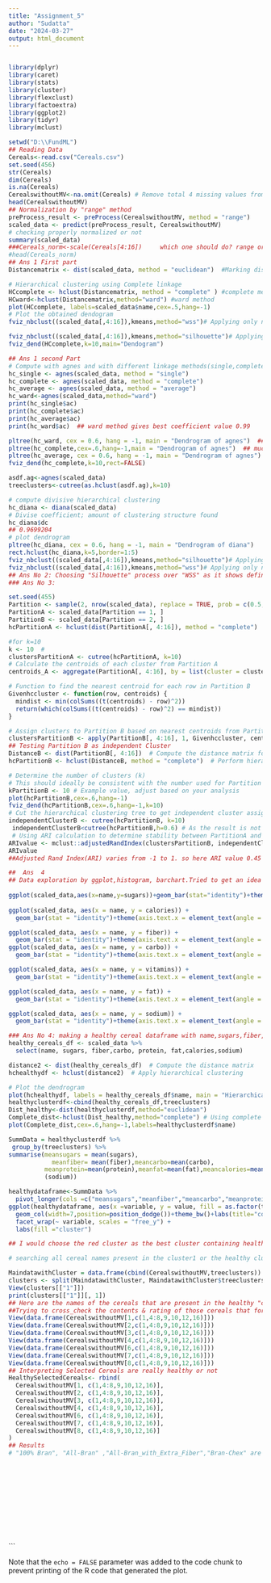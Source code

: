 ---
title: "Assignment_5"
author: "Sudatta"
date: "2024-03-27"
output: html_document
---

```
```
```{r}
library(dplyr)
library(caret)
library(stats)
library(cluster)
library(flexclust)
library(factoextra)
library(ggplot2)
library(tidyr)
library(mclust)

setwd("D:\\FundML")
## Reading Data
Cereals<-read.csv("Cereals.csv")
set.seed(456)
str(Cereals)
dim(Cereals)
is.na(Cereals)
CerealswithoutMV<-na.omit(Cereals) # Remove total 4 missing values from 3 rows
head(CerealswithoutMV)
## Normalization by "range" method
preProcess_result <- preProcess(CerealswithoutMV, method = "range")
scaled_data <- predict(preProcess_result, CerealswithoutMV)
# checking properly normalized or not
summary(scaled_data)
###Cereals_norm<-scale(Cereals[4:16])     which one should do? range or this one?
#head(Cereals_norm) 
## Ans 1 First part
Distancematrix <- dist(scaled_data, method = "euclidean")  #Marking dissimilarities by distancematrix by "Euclidean" method

# Hierarchical clustering using Complete linkage
HCcomplete <- hclust(Distancematrix, method = "complete" ) #complete method
HCward<-hclust(Distancematrix,method="ward") #ward method
plot(HCcomplete, labels=scaled_data$name,cex=.5,hang=-1)
# Plot the obtained dendogram
fviz_nbclust((scaled_data[,4:16]),kmeans,method="wss")# Applying only numerical columns,giving 9 best clusters value

fviz_nbclust((scaled_data[,4:16]),kmeans,method="silhouette")# Applying only numerical columns,giving 10 best clusters value
fviz_dend(HCcomplete,k=10,main="Dendogram")

## Ans 1 second Part
# Compute with agnes and with different linkage methods(single,complete,average and ward)
hc_single <- agnes(scaled_data, method = "single")
hc_complete <- agnes(scaled_data, method = "complete")
hc_average <- agnes(scaled_data, method = "average")
hc_ward<-agnes(scaled_data,method="ward")
print(hc_single$ac)
print(hc_complete$ac)
print(hc_average$ac)
print(hc_ward$ac)  ## ward method gives best coefficient value 0.99

pltree(hc_ward, cex = 0.6, hang = -1, main = "Dendrogram of agnes")  ##not showing a good result though ward method coefficient was highest.
pltree(hc_complete,cex=.6,hang=-1,main = "Dendrogram of agnes")  ## much better 
pltree(hc_average, cex = 0.6, hang = -1, main = "Dendrogram of agnes") ## Average method showing good results too.However, if we compare 3 distance method it is clear that "complete" method has highest coefficient and also showing good results when plotting. so going ahead with "complete"method.
fviz_dend(hc_complete,k=10,rect=FALSE)

asdf.ag<-agnes(scaled_data)
treeclusters<-cutree(as.hclust(asdf.ag),k=10)

# compute divisive hierarchical clustering
hc_diana <- diana(scaled_data)
# Divise coefficient; amount of clustering structure found
hc_diana$dc
## 0.9699204
# plot dendrogram
pltree(hc_diana, cex = 0.6, hang = -1, main = "Dendrogram of diana")
rect.hclust(hc_diana,k=5,border=1:5)
fviz_nbclust((scaled_data[,4:16]),kmeans,method="silhouette")# Applying only numerical columns,giving 10 best clusters value
fviz_nbclust((scaled_data[,4:16]),kmeans,method="wss")# Applying only numerical columns,giving 9 best clusters value
## Ans No 2: Choosing "Silhouette" process over "WSS" as it shows definite cluster value by the dotted line.So I would choose 10 clusters.
### Ans No 3: 

set.seed(455)
Partition <- sample(2, nrow(scaled_data), replace = TRUE, prob = c(0.5, 0.5))
PartitionA <- scaled_data[Partition == 1, ]
PartitionB <- scaled_data[Partition == 2, ]
hcPartitionA <- hclust(dist(PartitionA[, 4:16]), method = "complete")

#for k=10
k <- 10  # 
clustersPartitionA <- cutree(hcPartitionA, k=10)
# Calculate the centroids of each cluster from Partition A
centroids_A <- aggregate(PartitionA[, 4:16], by = list(cluster = clustersPartitionA), mean)

# Function to find the nearest centroid for each row in Partition B
Givenhccluster <- function(row, centroids) {
  mindist <- min(colSums((t(centroids) - row)^2))
  return(which(colSums((t(centroids) - row)^2) == mindist))
}

# Assign clusters to Partition B based on nearest centroids from Partition A
clustersPartitionB <- apply(PartitionB[, 4:16], 1, Givenhccluster, centroids_A[-1])
## Testing Partition B as independent Cluster
DistanceB <- dist(PartitionB[, 4:16])  # Compute the distance matrix for Partition B
hcPartitionB <- hclust(DistanceB, method = "complete")  # Perform hierarchical clustering

# Determine the number of clusters (k)
# This should ideally be consistent with the number used for Partition A, or determined through analysis specific to B
kPartitionB <- 10 # Example value, adjust based on your analysis
plot(hcPartitionB,cex=.6,hang=-1)
fviz_dend(hcPartitionB,cex=.6,hang=-1,k=10)
# Cut the hierarchical clustering tree to get independent cluster assignments for Partition B
independentClusterB <- cutree(hcPartitionB, k=10)
 independentClusterB<cutree(hcPartitionB,h=0.6) # As the result is not very clear I am using ARI calculation( Adjusted Rand Index)
 # Using ARI calculation to determine stability between PartitionA and PartitionB
ARIvalue <- mclust::adjustedRandIndex(clustersPartitionB, independentClusterB)
ARIvalue
##Adjusted Rand Index(ARI) varies from -1 to 1. so here ARI value 0.45 is not very good result for stability.

##  Ans  4 
## Data exploration by ggplot,histogram, barchart.Tried to get an idea of the variables associated with different cereals and how I can try to differentiate between healthy and unhealthy cereals.These plots can definitely give a general idea of the ingredients by visualisation.
 
ggplot(scaled_data,aes(x=name,y=sugars))+geom_bar(stat="identity")+theme(axis.text.x = element_text(angle = 90, hjust = 1))  # Golden Crisp and Smacks has highest sugar content.
 
ggplot(scaled_data, aes(x = name, y = calories)) + 
  geom_bar(stat = "identity")+theme(axis.text.x = element_text(angle = 90, hjust = 1))  # Muesli Crispy Blend Has highest calorie content.

ggplot(scaled_data, aes(x = name, y = fiber)) + 
  geom_bar(stat = "identity")+theme(axis.text.x = element_text(angle = 90, hjust = 1))  # All Bran with Extra Fiber has highest fiber content.
ggplot(scaled_data, aes(x = name, y = carbo)) + 
  geom_bar(stat = "identity")+theme(axis.text.x = element_text(angle = 90, hjust = 1))  # Rice chex Is highest in carbohydrate & 100% Bran is the lowest.

ggplot(scaled_data, aes(x = name, y = vitamins)) + 
  geom_bar(stat = "identity")+theme(axis.text.x = element_text(angle = 90, hjust = 1))  # Very few only 6 cereals are high in vitamins.

ggplot(scaled_data, aes(x = name, y = fat)) + 
  geom_bar(stat = "identity")+theme(axis.text.x = element_text(angle = 90, hjust = 1))  # 100% bran has highest fat content.

ggplot(scaled_data, aes(x = name, y = sodium)) + 
  geom_bar(stat = "identity")+theme(axis.text.x = element_text(angle = 90, hjust = 1))  # Product_19 has highest sodium value & Post_Nat raisin bran has second highest. 

### Ans No 4: making a healthy cereal dataframe with name,sugars,fiber,carbo,protein,fat,calories,sodium
healthy_cereals_df <- scaled_data %>%
  select(name, sugars, fiber,carbo, protein, fat,calories,sodium) 

distance2 <- dist(healthy_cereals_df)  # Compute the distance matrix
hchealthydf <- hclust(distance2)  # Apply hierarchical clustering

# Plot the dendrogram
plot(hchealthydf, labels = healthy_cereals_df$name, main = "Hierarchical Clustering of healthy cereals",cex=.5,hang=-10)
healthyclusterdf<-cbind(healthy_cereals_df,treeclusters)
Dist_healthy<-dist(healthyclusterdf,method="euclidean")
Complete_dist<-hclust(Dist_healthy,method="complete") # Using complete as most common method.
plot(Complete_dist,cex=.6,hang=-1,labels=healthyclusterdf$name)

SummData = healthyclusterdf %>%
 group_by(treeclusters) %>%
summarise(meansugars = mean(sugars),
            meanfiber= mean(fiber),meancarbo=mean(carbo),
          meanprotein=mean(protein),meanfat=mean(fat),meancalories=mean(calories),meansodium=mean
          (sodium))

healthydataframe<-SummData %>% 
  pivot_longer(cols =c("meansugars","meanfiber","meancarbo","meanprotein","meanfat","meancalories","meansodium"),names_to="variable", values_to="value")
ggplot(healthydataframe, aes(x =variable, y = value, fill = as.factor(treeclusters))) +
  geom_col(width=7,position=position_dodge())+theme_bw()+labs(title="comparing clusters to choose healthy cluster")+
  facet_wrap(~ variable, scales = "free_y") +
  labs(fill ="cluster")

## I would choose the red cluster as the best cluster containing healthy cereals.Red cluster is  the highest in protein and fiber.It is average amount of calories It also has less sodium and less sugar that is very unhealthy. So overall this cluster can be considered as the best cluster in comparison with the other clusters.    I think The data should be normalised. otherwise it is not possible to get clusters among different scale values.Different variables have different units.So normalization helps in interpretation of results.

# searching all cereal names present in the cluster1 or the healthy cluster

MaindatawithCluster = data.frame(cbind(CerealswithoutMV,treeclusters))
clusters <- split(MaindatawithCluster, MaindatawithCluster$treeclusters)
View(clusters[["1"]])
print(clusters[["1"]][, 1])
## Here are the names of the cereals that are present in the healthy "cluster1": 1] "100%_Bran"        2) "100%_Natural_Bran"  3) "All-Bran" [4] "All-Bran_with_Extra_Fiber                     5)"Apple_Cinnamon_Cheerios"       6) "Apple_Jacks"    7) "Basic_4"            
##Trying to cross_check the contents & rating of those cereals that forming the healthy cluster.
View(data.frame(CerealswithoutMV[1,c(1,4:8,9,10,12,16)]))                  
View(data.frame(CerealswithoutMV[2,c(1,4:8,9,10,12,16)]))
View(data.frame(CerealswithoutMV[3,c(1,4:8,9,10,12,16)]))
View(data.frame(CerealswithoutMV[4,c(1,4:8,9,10,12,16)]))
View(data.frame(CerealswithoutMV[6,c(1,4:8,9,10,12,16)]))
View(data.frame(CerealswithoutMV[7,c(1,4:8,9,10,12,16)]))
View(data.frame(CerealswithoutMV[8,c(1,4:8,9,10,12,16)]))
## Interpreting Selected Cereals are really healthy or not
HealthySelectedCereals<- rbind(
  CerealswithoutMV[1, c(1,4:8,9,10,12,16)],
  CerealswithoutMV[2, c(1,4:8,9,10,12,16)],
  CerealswithoutMV[3, c(1,4:8,9,10,12,16)],
  CerealswithoutMV[4, c(1,4:8,9,10,12,16)],
  CerealswithoutMV[6, c(1,4:8,9,10,12,16)],
  CerealswithoutMV[7, c(1,4:8,9,10,12,16)],
  CerealswithoutMV[8, c(1,4:8,9,10,12,16)]
)
## Results 
# "100% Bran", "All-Bran" ,"All-Bran_with_Extra_Fiber","Bran-Chex" are really highly rated. There is no doubt why they are in this healthy cluster. Other three cereals do not have so high ratings but by ingredients they should be highly recommended compared to other non-selected cereals in the whole data.These cluster 1 cereals should be highly recommended to be served in the daily cafeterias of the elementary public schools.













```
```

Note that the `echo = FALSE` parameter was added to the code chunk to prevent printing of the R code that generated the plot.
